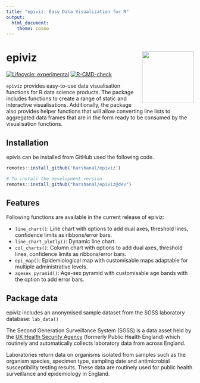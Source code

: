 ```yaml
---
title: "epiviz: Easy Data Visualization for R"
output:
  html_document:
    theme: cosmo
---
```


# epiviz <img src="man/figures/logo.png" align="right" height="139" alt="" />

<!-- badges: start -->
[![Lifecycle: experimental](https://img.shields.io/badge/lifecycle-experimental-orange.svg)](https://lifecycle.r-lib.org/articles/stages.html#experimental)
[![R-CMD-check](https://github.com/harshanal/epiviz/actions/workflows/R-CMD-check.yaml/badge.svg)](https://github.com/harshanal/epiviz/actions/workflows/R-CMD-check.yaml)
<!-- badges: end -->

`epiviz` provides easy-to-use data visualisation functions for R data science products. The package includes functions to create a range of static and interactive visualisations. Additionally, the package also provides helper functions that will allow converting line lists to aggregated data frames that are in the form ready to be consumed by the visualisation functions.

## Installation

epivis can be installed from GitHub used the following code.
```r
remotes::install_github('harshanal/epiviz')

# To install the development version
remotes::install_github("harshanal/epiviz@dev")
``` 

## Features

Following functions are available in the current release of epiviz:

- `line_chart()`: Line chart with options to add dual axes, threshold lines, confidence limits as ribbons/error bars.
- `line_chart_plotly()`: Dynamic line chart.
- `col_charts()`: Column chart with options to add dual axes, threshold lines, confidence limits as ribbons/error bars.
- `epi_map()`: Epidemiological map with customisable maps adaptable for multiple administrative levels.
- `agesex_pyramid()`: Age-sex pyramid with customisable age bands with the option to add error bars.

## Package data

epiviz includes an anonymised sample dataset from the SGSS laboratory database: `lab_data()`

The Second Generation Surveillance System (SGSS) is a data asset held by the [UK Health Security Agency](https://www.gov.uk/government/publications/securing-our-health-the-uk-health-security-agency/securing-our-health-the-uk-health-security-agency) (formerly Public Health England) which routinely and automatically collects laboratory data from across England.

Laboratories return data on organisms isolated from samples such as the organism species, specimen type, sampling date and antimicrobial susceptibility testing results. These data are routinely used for public health surveillance and epidemiology in England.
